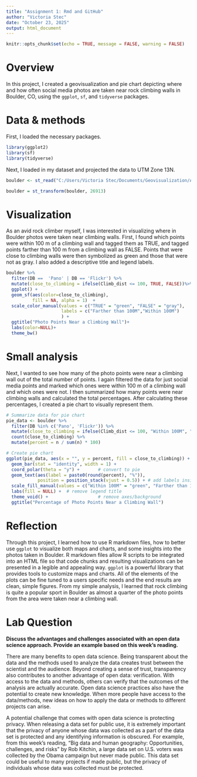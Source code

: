 ---
title: "Assignment 1: Rmd and GitHub"
author: "Victoria Stec"
date: "October 23, 2025"
output: html_document
---

```{r setup_assignment, include=FALSE}
knitr::opts_chunk$set(echo = TRUE, message = FALSE, warning = FALSE)
```

# Overview
In this project, I created a geovisualization and pie chart depicting where and how often social media photos are taken near rock climbing walls in Boulder, CO, using the `ggplot`, `sf`, and `tidyverse` packages. 

# Data & methods
First, I loaded the necessary packages.

```{r}
library(ggplot2)
library(sf)
library(tidyverse)
```

Next, I loaded in my dataset and projected the data to UTM Zone 13N. 

```{r}
boulder <- st_read("C:/Users/Victoria Stec/Documents/Geovisualization/AdvGeovisLab1/BoulderSocialMedia/BoulderSocialMedia.shp")

boulder = st_transform(boulder, 26913) 
```
# Visualization
As an avid rock climber myself, I was interested in visualizing where in Boulder photos were taken near climbing walls. First, I found which points were within 100 m of a climbing wall and tagged them as TRUE, and tagged points farther than 100 m from a climbing wall as FALSE. Points that were close to climbing walls were then symbolized as green and those that were not as gray. I also added a descriptive title and legend labels. 
```{r}
boulder %>%
  filter(DB ==  'Pano' | DB == 'Flickr') %>%
  mutate(close_to_climbing = ifelse(Climb_dist <= 100, TRUE, FALSE))%>% 
  ggplot() +
  geom_sf(aes(color=close_to_climbing),
          fill = NA, alpha = 1)  +  
  scale_color_manual(values = c("TRUE" = "green", "FALSE" = "gray"),
                     labels = c("Farther than 100M","Within 100M")
                     ) +
  ggtitle("Photo Points Near a Climbing Wall")+
  labs(color=NULL)+
  theme_bw()
```

# Small analysis
Next, I wanted to see how many of the photo points were near a climbing wall out of the total number of points. I again filtered the data for just social media points and marked which ones were within 100 m of a climbing wall and which ones were not. I then summarized how many points were near climbing walls and calculated the total percentages. After calculating these percentages, I created a pie chart to visually represent them. 
```{r}
# Summarize data for pie chart
pie_data <- boulder %>%
  filter(DB %in% c('Pano', 'Flickr')) %>%
  mutate(close_to_climbing = ifelse(Climb_dist <= 100, "Within 100M", "Farther than 100M")) %>%
  count(close_to_climbing) %>%
  mutate(percent = n / sum(n) * 100)

# Create pie chart
ggplot(pie_data, aes(x = "", y = percent, fill = close_to_climbing)) +
  geom_bar(stat = "identity", width = 1) +
  coord_polar(theta = "y") +       # convert to pie
  geom_text(aes(label = paste0(round(percent), "%")), 
            position = position_stack(vjust = 0.5)) + # add labels inside slices
  scale_fill_manual(values = c("Within 100M" = "green", "Farther than 100M" = "gray")) +
  labs(fill = NULL) +  # remove legend title
  theme_void() +                   # remove axes/background
  ggtitle("Percentage of Photo Points Near a Climbing Wall")
```

# Reflection
Through this project, I learned how to use R markdown files, how to better use `ggplot` to visualize both maps and charts, and some insights into the photos taken in Boulder. R markdown files allow R scripts to be integrated into an HTML file so that code chunks and resulting visualizations can be presented in a legible and appealing way. `ggplot` is a powerful library that provides tools to customize maps and charts. All of the elements of the plots can be fine tuned to a users specific needs and the end results are clean, simple figures. From my simple analysis, I learned that rock climbing is quite a popular sport in Boulder as almost a quarter of the photo points from the area were taken near a climbing wall. 

# Lab Question 
**Discuss the advantages and challenges associated with an open data science approach. Provide an example based on this week's reading. **

There are many benefits to open data science. Being transparent about the data and the methods used to analyze the data creates trust between the scientist and the audience. Beyond creating a sense of trust, transparency also contributes to another advantage of open data: verification. With access to the data and methods, others can verify that the outcomes of the analysis are actually accurate. Open data science practices also have the potential to create new knowledge. When more people have access to the data/methods, new ideas on how to apply the data or methods to different projects can arise. 

A potential challenge that comes with open data science is protecting privacy. When releasing a data set for public use, it is extremely important that the privacy of anyone whose data was collected as a part of the data set is protected and any identifying information is obscured. For example, from this week's reading, "Big data and human geography: Opportunities, challenges, and risks" by Rob Kitchin, a large data set on U.S. voters was collected by the Obama campaign but never made public. This data set could be useful to many projects if made public, but the privacy of individuals whose data was collected must be protected. 
